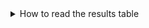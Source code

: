 <details>
  <summary>How to read the results table</summary>
<ul>
  <li>
    <strong>Choose the desired limit using the tab selector above the table.</strong> <br/>
    The limit describes how many objects are returned for a query.
    Different use cases require different levels of QPS
    and returned objects per query. <br/>
    For example, at 100 QPS and <code>limit 100</code> (100 objects per query) 10,000 objects will be returned in total. 
    At 1,000 QPS and <code>limit 10</code> (10 objects per query), you
    will also receive 10,000 objects in total as each request contains fewer
    objects, but you can send more requests in the same timespan. <br/>
    Pick the value that matches your desired limit in production most closely.
  </li>
  <li>
    <strong>Pick the desired configuration</strong> <br/>
    The first three columns represent the different input parameters to configure the HNSW index. These inputs lead to the results shown in columns four through six.
  </li>
  <li>
    <strong>Recall/Throughput Trade-Off at a glance</strong> <br/>
    The highlighted columns (Recall, QPS) reflect the Recall/QPS trade-off.
    Generally, as the Recall improves, the throughput drops. Pick the row
    that represents a combination that satisfies your requirements. Since
    the benchmark is multi-threaded and running on a 30-core machine, the
    QPS/vCore columns shows the throughput per single CPU core. You can use
    this column to extrapolate what the throughput would be like on a
    machine of different size. See also this section below
    <a href="#what-happens-if-i-run-with-fewer-or-more-cpu-cores-than-on-the-example-test-machine">outlining what changes to expect when running on different hardware.</a>
  </li>
  <li>
    <strong>Latencies</strong> <br/>
    Besides the overall throughput, columns seven and eight show the
    latencies for individual requests. The Mean Latency columns shows the
    mean over all 10,000 test queries. The p99 Latency shows the maximum
    latency for the 99th-percentile of requests. In other words, 9,900 out
    of 10,000 queries will have a latency equal to or lower than the
    specified number. The <a href="#what-is-a-p99-latency">difference
      between mean and p99</a> helps you get an impression how stable the
    request times are in a highly concurrent setup.
  </li>
  <li>
    <strong>Import times</strong> <br/>
    Changing the configuration parameters can also have an effect on the
    time it takes to import the dataset. This is shown in the last column.
  </li>
</ul>

</details>
